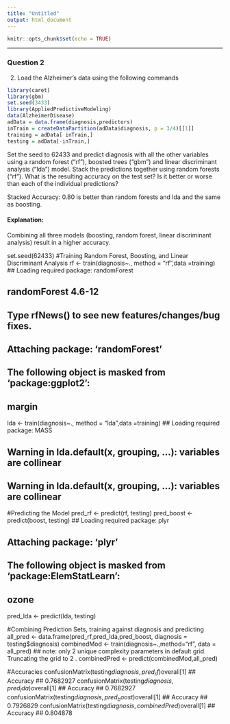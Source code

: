 ```yaml
---
title: "Untitled"
output: html_document
---
```


```r
knitr::opts_chunk$set(echo = TRUE)
```

--------------------------------------------------------
### Question 2

2. Load the Alzheimer's data using the following commands

```r
library(caret)
library(gbm)
set.seed(3433)
library(AppliedPredictiveModeling)
data(AlzheimerDisease)
adData = data.frame(diagnosis,predictors)
inTrain = createDataPartition(adData$diagnosis, p = 3/4)[[1]]
training = adData[ inTrain,]
testing = adData[-inTrain,]
```

Set the seed to 62433 and predict diagnosis with all the other variables using a random forest ("rf"), boosted trees ("gbm") and linear discriminant analysis ("lda") model. 
Stack the predictions together using random forests ("rf"). What is the resulting accuracy on the test set? 
Is it better or worse than each of the individual predictions?

Stacked Accuracy: 0.80 is better than random forests and lda and the same as boosting.

#### Explanation:
Combining all three models (boosting, random forest, linear discriminant analysis) result in a higher accuracy.


set.seed(62433)
#Training Random Forest, Boosting, and Linear Discriminant Analysis
rf <- train(diagnosis~., method = "rf",data =training)
## Loading required package: randomForest

## randomForest 4.6-12

## Type rfNews() to see new features/changes/bug fixes.

## 
## Attaching package: 'randomForest'

## The following object is masked from 'package:ggplot2':
## 
##     margin
lda <- train(diagnosis~., method = "lda",data =training)
## Loading required package: MASS

## Warning in lda.default(x, grouping, ...): variables are collinear

## Warning in lda.default(x, grouping, ...): variables are collinear
#Predicting the Model
pred_rf <- predict(rf, testing)
pred_boost <- predict(boost, testing)
## Loading required package: plyr

## 
## Attaching package: 'plyr'

## The following object is masked from 'package:ElemStatLearn':
## 
##     ozone
pred_lda <- predict(lda, testing)

#Combining Prediction Sets, training against diagnosis and predicting 
all_pred <- data.frame(pred_rf,pred_lda,pred_boost, diagnosis = testing$diagnosis)
combinedMod <- train(diagnosis~.,method="rf", data = all_pred)
## note: only 2 unique complexity parameters in default grid. Truncating the grid to 2 .
combinedPred <- predict(combinedMod,all_pred)

#Accuracies
confusionMatrix(testing$diagnosis, pred_rf)$overall[1]
##  Accuracy 
## 0.7682927
confusionMatrix(testing$diagnosis, pred_lda)$overall[1]
##  Accuracy 
## 0.7682927
confusionMatrix(testing$diagnosis, pred_boost)$overall[1]
##  Accuracy 
## 0.7926829
confusionMatrix(testing$diagnosis, combinedPred)$overall[1]
## Accuracy 
## 0.804878


